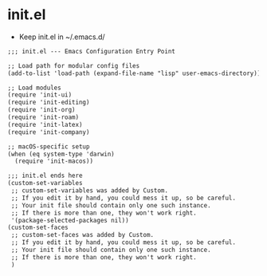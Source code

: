 # init.el 

- Keep init.el in ~/.emacs.d/

```default
;;; init.el --- Emacs Configuration Entry Point

;; Load path for modular config files
(add-to-list 'load-path (expand-file-name "lisp" user-emacs-directory))

;; Load modules
(require 'init-ui)
(require 'init-editing)
(require 'init-org)
(require 'init-roam)
(require 'init-latex)
(require 'init-company)

;; macOS-specific setup
(when (eq system-type 'darwin)
  (require 'init-macos))

;;; init.el ends here
(custom-set-variables
 ;; custom-set-variables was added by Custom.
 ;; If you edit it by hand, you could mess it up, so be careful.
 ;; Your init file should contain only one such instance.
 ;; If there is more than one, they won't work right.
 '(package-selected-packages nil))
(custom-set-faces
 ;; custom-set-faces was added by Custom.
 ;; If you edit it by hand, you could mess it up, so be careful.
 ;; Your init file should contain only one such instance.
 ;; If there is more than one, they won't work right.
 )
```




